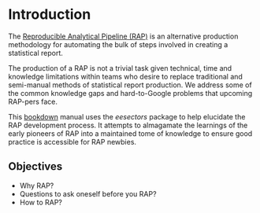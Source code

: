 # Introduction {#intro}

The [Reproducible Analytical Pipeline (RAP)](https://gdsdata.blog.gov.uk/2017/03/27/reproducible-analytical-pipeline/) is an alternative production methodology for automating the bulk of steps involved in creating a statistical report.  

The production of a RAP is not a trivial task given technical, time and knowledge limitations within teams who desire to replace traditional and semi-manual methods of statistical report production. We address some of the common knowledge gaps and hard-to-Google problems that upcoming RAP-pers face.  

This [bookdown](https://bookdown.org/yihui/bookdown/) manual uses the *eesectors* package to help elucidate the RAP development process. It attempts to almagamate the learnings of the early pioneers of RAP into a maintained tome of knowledge to ensure good practice is accessible for RAP newbies.  

## Objectives

* Why RAP?
* Questions to ask oneself before you RAP?
* How to RAP?
